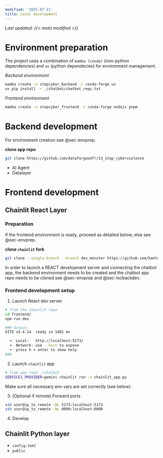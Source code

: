 ```yaml
---
modified: '2025-07-21'
title: Local development
---
```


_Last updated: {{< meta modified >}}_

# Environment preparation {#sec-envprep}

The project uses a combination of `mamba (conda)` (non-python dependencies) and `uv` (python dependecies) for environment management.

*Backend environment*

```bash
mamba create -n stopcyber_backend -c conda-forge uv 
uv pip install -r ./chatbot/chatbot_reqs.txt
```

*Frontend environment*

```bash
mamba create -n stopcyber_frontend -c conda-forge nodejs pnpm
```

# Backend development {#sec-locbackdev}

For environment creation see @sec-envprep.

**clone app repo**

```bash
git clone https://github.com/dataforgoodfr/13_stop_cyberviolence
```

* AI Agent
* Datalayer

# Frontend development

## Chainlit React Layer

### Preparation

If the frontend environment is ready, proceed as detailed below, else see @sec-envprep. 

**clone `chainlit` fork**

```bash
git clone --single-branch --branch dev_monster https://github.com/kantundpeterpan/chainlit.git
```

In order to launch a REACT development server and connecting the chatbot app, the backend environment needs to be created and the chatbot app repo needs to be cloned see @sec-envprep and @sec-locbackdev.  

### Frontend development setup

1. Launch React dev server

```bash
# from the chainlit repo
cd frontend/
npm run dev

### Output:
VITE v5.4.14  ready in 1481 ms

  ➜  Local:   http://localhost:5173/
  ➜  Network: use --host to expose
  ➜  press h + enter to show help
###
```

2. Launch `chainlit` app

```bash
# from app repo ./chatbot
SERVICE1_PROVIDER=gemini chainlit run -h chainlit_app.py
```

Make sure all necessary env vars are set correctly (see below).

3. (Optional if remote) Forward ports

```bash
ssh user@ip_to_remote -NL 5173:localhost:5173
ssh user@ip_to_remote -NL 8000:localhost:8000
```

4. Develop


## Chainlit Python layer

- `config.toml`
- `public`